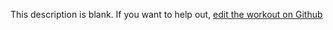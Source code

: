
  This description is blank. If you want to help out, [edit the workout on Github](https://www.github.com/LiftArcade/exercises/blob/main/exercises/side-bridge-description.mdx)